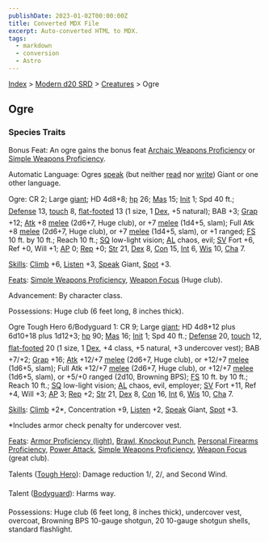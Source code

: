 ```yaml
---
publishDate: 2023-01-02T00:00:00Z
title: Converted MDX File
excerpt: Auto-converted HTML to MDX.
tags:
  - markdown
  - conversion
  - Astro
---
```


[Index](-index) > [Modern d20 SRD](modern-d20-srd-index) > [Creatures](modern-d20-srd-creatures-index) > Ogre

## Ogre

### Species Traits

Bonus Feat: An ogre gains the bonus feat [Archaic Weapons Proficiency](modern-d20-srd-feats-archaic-weapons-proficiency) or [Simple Weapons Proficiency](modern-d20-srd-feats-simple-weapons-proficiency).

Automatic Language: Ogres [speak](modern-d20-srd-skills-speak-language) (but neither [read](modern-d20-srd-skills-read-write-language) nor [write](modern-d20-srd-skills-read-write-language)) Giant or one other language.

Ogre: CR 2; Large [giant](modern-d20-srd-creature-types-giant); HD 4d8+8; [hp](modern-d20-srd-combat-hit-points) 26; [Mas](modern-d20-srd-creatures-creature-overview) 15; [Init](modern-d20-srd-combat-initiative) 1; Spd 40 ft.; [Defense](modern-d20-srd-combat-defense) 13, [touch](modern-d20-srd-combat-attack-actions) 8, [flat-footed](modern-d20-srd-combat-surprise) 13 (1 size, 1 [Dex](modern-d20-srd-basics-ability-scores), +5 natural); BAB +3; [Grap](modern-d20-srd-combat-grapple) +12; [Atk](modern-d20-srd-combat-attack-roll) +8 [melee](modern-d20-srd-combat-attack-roll) (2d6+7, Huge club), or +7 [melee](modern-d20-srd-combat-attack-roll) (1d4+5, slam); Full Atk +8 [melee](modern-d20-srd-combat-attack-roll) (2d6+7, Huge club), or +7 [melee](modern-d20-srd-combat-attack-roll) (1d4+5, slam), or +1 ranged; [FS](modern-d20-srd-creatures-creature-overview) 10 ft. by 10 ft.; Reach 10 ft.; [SQ](modern-d20-srd-creatures-creature-overview) low-light vision; [AL](modern-d20-srd-basics-allegiances) chaos, evil; [SV](modern-d20-srd-basics-saving-throws) Fort +6, Ref +0, Will +1; [AP](modern-d20-srd-creatures-creature-overview) 0; [Rep](modern-d20-srd-creatures-creature-overview) +0; [Str](modern-d20-srd-basics-ability-scores) 21, [Dex](modern-d20-srd-basics-ability-scores) 8, [Con](modern-d20-srd-basics-ability-scores) 15, [Int](modern-d20-srd-basics-ability-scores) 6, [Wis](modern-d20-srd-basics-ability-scores) 10, [Cha](modern-d20-srd-basics-ability-scores) 7.

[Skills](modern-d20-srd-skills-index): [Climb](modern-d20-srd-skills-climb) +6, [Listen](modern-d20-srd-skills-listen) +3, [Speak](modern-d20-srd-skills-speak-language) Giant, [Spot](modern-d20-srd-skills-spot) +3.

[Feats](modern-d20-srd-feats-index): [Simple Weapons Proficiency](modern-d20-srd-feats-simple-weapons-proficiency), [Weapon Focus](modern-d20-srd-feats-weapon-focus) (Huge club).

Advancement: By character class.

Possessions: Huge club (6 feet long, 8 inches thick).

Ogre Tough Hero 6/Bodyguard 1: CR 9; Large [giant](modern-d20-srd-creature-types-giant); HD 4d8+12 plus 6d10+18 plus 1d12+3; [hp](modern-d20-srd-combat-hit-points) 90; [Mas](modern-d20-srd-creatures-creature-overview) 16; [Init](modern-d20-srd-combat-initiative) 1; Spd 40 ft.; [Defense](modern-d20-srd-combat-defense) 20, [touch](modern-d20-srd-combat-attack-actions) 12, [flat-footed](modern-d20-srd-combat-surprise) 20 (1 size, 1 [Dex](modern-d20-srd-basics-ability-scores), +4 class, +5 natural, +3 undercover vest); BAB +7/+2; [Grap](modern-d20-srd-combat-grapple) +16; [Atk](modern-d20-srd-combat-attack-roll) +12/+7 [melee](modern-d20-srd-combat-attack-roll) (2d6+7, Huge club), or +12/+7 [melee](modern-d20-srd-combat-attack-roll) (1d6+5, slam); Full Atk +12/+7 [melee](modern-d20-srd-combat-attack-roll) (2d6+7, Huge club), or +12/+7 [melee](modern-d20-srd-combat-attack-roll) (1d6+5, slam), or +5/+0 ranged (2d10, Browning BPS); [FS](modern-d20-srd-creatures-creature-overview) 10 ft. by 10 ft.; Reach 10 ft.; [SQ](modern-d20-srd-creatures-creature-overview) low-light vision; [AL](modern-d20-srd-basics-allegiances) chaos, evil, employer; [SV](modern-d20-srd-basics-saving-throws) Fort +11, Ref +4, Will +3; [AP](modern-d20-srd-creatures-creature-overview) 3; [Rep](modern-d20-srd-creatures-creature-overview) +2; [Str](modern-d20-srd-basics-ability-scores) 21, [Dex](modern-d20-srd-basics-ability-scores) 8, [Con](modern-d20-srd-basics-ability-scores) 16, [Int](modern-d20-srd-basics-ability-scores) 6, [Wis](modern-d20-srd-basics-ability-scores) 10, [Cha](modern-d20-srd-basics-ability-scores) 7.

[Skills](modern-d20-srd-skills-index): [Climb](modern-d20-srd-skills-climb) +2\*, Concentration +9, [Listen](modern-d20-srd-skills-listen) +2, [Speak](modern-d20-srd-skills-speak-language) Giant, [Spot](modern-d20-srd-skills-spot) +3.

\*Includes armor check penalty for undercover vest.

[Feats](modern-d20-srd-feats-index): [Armor Proficiency (light)](modern-d20-srd-feats-armor-proficiency-light), [Brawl](modern-d20-srd-feats-brawl),[ Knockout
Punch](modern-d20-srd-feats-knockout-punch), [Personal Firearms Proficiency](modern-d20-srd-feats-personal-firearms-proficiency), [Power Attack](modern-d20-srd-feats-power-attack), [Simple Weapons Proficiency](modern-d20-srd-feats-simple-weapons-proficiency), [Weapon Focus](modern-d20-srd-feats-weapon-focus) (great club).

Talents ([Tough Hero](modern-d20-srd-classes-basic-tough-hero)): Damage reduction 1/, 2/, and Second Wind.

Talent ([Bodyguard](modern-d20-srd-classes-advanced-bodyguard)): Harms way.

Possessions: Huge club (6 feet long, 8 inches thick), undercover vest, overcoat, Browning BPS 10-gauge shotgun, 20 10-gauge shotgun shells, standard flashlight.
